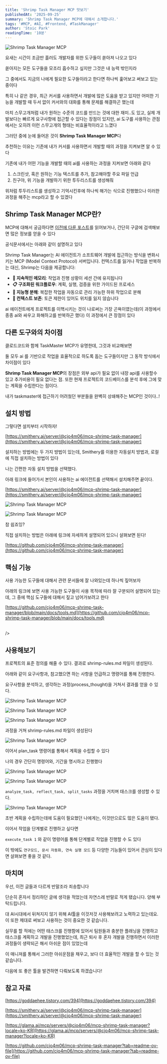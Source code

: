 ```yaml
---
title: 'Shrimp Task Manager MCP 맛보기'
publishedAt: '2025-09-25'
summary: 'Shrimp Task Manager MCP에 대해서 소개합니다.'
tags: '#MCP, #AI, #Frontend, #TaskManager'
author: 'Stoic Park'
readingTime: '10분'
---
```


<div className="flex flex-col items-center justify-center">
 <Image
  src="/images/2025-09-30-20-05-56.png"
  alt="Shrimp Task Manager MCP"
  width={600}
  height={200}
 />
</div>

요새는 시간이 조금만 흘러도 개발자를 위한 도구들이 쏟아져 나오고 있다

쏟아지는 모든 도구들을 모조리 흡수하고 싶지만 그것은 내 능력 밖인지라

그 중에서도 지금의 나에게 필요한 도구들이라고 한다면 하나씩 훑어보고 써보고 있는 중이다

특히 나 같은 경우, 최근 커서를 사용하면서 개발에 많은 도움을 받고 있지만 어떠한 기능을 개발할 때 두서 없이 커서와의 대화를 통해 문제를 해결하곤 했는데

마치 스무고개처럼 내가 원하는 수준의 코드를 만드는 것에 대한 재미..도 있고, 실제 개발보다는 빠르게 요구사항에 접근할 수 있다는 장점이 있지만, ai 도구를 사용하는 관점에서는 오히려 이런 스무고개의 형태는 비효율적이라고 느꼈다

그러던 중에 눈에 들어온 것이 **Shrimp Task Manager MCP**다

추천하는 이유는 기존에 내가 커서를 사용하면서 개발할 때의 과정을 지켜보면 알 수 있다

기존에 내가 어떤 기능을 개발할 때의 ai를 사용하는 과정을 지켜보면 아래와 같다

1. 스크린샷, 혹은 원하는 기능 텍스트를 추가, 참고해야할 주요 파일 언급
2. 친구야, 위 기능을 개발하기 위한 투두리스트를 생성해줘

위처럼 투두리스트를 생성하고 기억시킨후에 하나씩 해가는 식으로 진행했으나 이러한 과정을 해주는 mcp라고 할 수 있겠다

## Shrimp Task Manager MCP란?

MCP에 대해서 궁금하다면 [이전에 다룬 포스트](/post/mcpforfrontend)를 읽어보거나, 간단히 구글에 검색해보면 많은 정보를 얻을 수 있다

공식문서에서는 아래와 같이 설명하고 있다

<Note>

Shrimp Task Manager는 AI 에이전트가 소프트웨어 개발에 접근하는 방식을 변화시키는 MCP (Model Context Protocol) 서버입니다. 컨텍스트를 잃거나 작업을 반복하는 대신, Shrimp는 다음을 제공합니다:

- **🧠 지속적인 메모리**: 작업과 진행 상황이 세션 간에 유지됩니다
- **📋 구조화된 워크플로우**: 계획, 실행, 검증을 위한 가이드된 프로세스
- **🔄 지능형 분해**: 복잡한 작업을 자동으로 관리 가능한 하위 작업으로 분해
- **🎯 컨텍스트 보존**: 토큰 제한이 있어도 위치를 잃지 않습니다

</Note>

ai 에이전트에게 프로젝트를 이핵시키는 것이 나로써는 가장 곤욕이였는데(이 과정에서 종종 ai와 싸우고 화해하고를 반복하곤 했다) 이 과정에서 큰 장점이 있다

## 다른 도구와의 차이점

클로드코드와 함께 TaskMaster MCP가 유명한데, 그것과 비교해보면

둘 모두 ai 를 기반으로 작업을 효율적으로 하도록 돕는 도구들이지만 그 동작 방식에서 차이점이 있다

<div className="flex justify-center">
 <Table
  data={{
   headers: ['비교 항목', 'Shrimp Task Manager', 'Task Master MCP'],
   rows: [
    [
     'API 의존성',
     '내장 AI 활용 (추가 API 불필요)',
     '외부 API 필요 (Claude API 등)',
    ],
    [
     '작업 계획 방식',
     '코드베이스 분석 후 맞춤형 계획',
     'PRD 기반 일괄 태스크 생성',
    ],
    ['설정 복잡도', '간단 (MCP 설정만)', '복잡 (API 키 등 추가 설정)'],
   ],
  }}
  className="w-3/4 border-collapse border border-gray-300 text-left text-sm"
 />
</div>

**Shrimp Task Manager MCP**의 장점은 외부 api가 필요 없이 내장 api를 사용할수 있고 추가비용이 필요 없다는 점. 또한 현재 프로젝트의 코드베이스를 분석 후에 그에 맞는 계획을 수립한다는 점이다.

내가 taskmaster에 접근하기 어려웠던 부분들을 완벽히 상쇄해주는 MCP인 것이다..!

## 설치 방법

그렇다면 설치부터 시작하자!

[https://smithery.ai/server/@cjo4m06/mcp-shrimp-task-manager](https://smithery.ai/server/@cjo4m06/mcp-shrimp-task-manager)

설치하는 방법에는 두 가지 방법이 있는데, Smithery를 이용한 자동설치 방법과, 로컬에 직접 설치하는 방법이 있다

나는 간편한 자동 설치 방법을 선택했다.

아래 링크에 들어가서 본인이 사용하는 ai 에이전트를 선택해서 설치해주면 끝이다.

[https://smithery.ai/server/@cjo4m06/mcp-shrimp-task-manager](https://smithery.ai/server/@cjo4m06/mcp-shrimp-task-manager)

<div className="flex flex-col items-center justify-center">
<div className="flex flex-row items-center justify-center p-4 gap-4">
<Image
 src="/images/2025-09-25-18-03-27.png"
 alt="Shrimp Task Manager MCP"
 width={300}
 height={200}
/>

<Image
 src="/images/2025-09-25-18-03-43.png"
 alt="Shrimp Task Manager MCP"
 width={300}
 height={200}
/>
</div>

<span className="text-center">참 쉽죠잉?</span>
</div>

직접 설치하는 방법은 아래에 링크에 자세하게 설명되어 있으니 살펴보면 된다!

[https://github.com/cjo4m06/mcp-shrimp-task-manager](https://github.com/cjo4m06/mcp-shrimp-task-manager)

## 핵심 기능

사용 가능한 도구들에 대해서 관련 문서들에 잘 나와있는데 하나씩 짚어보자

아래의 링크에 보면 사용 가능한 도구들이 사용 목적에 따라 잘 구분되어 설명되어 있는데, 그 중에 핵심 도구들에 대해서 짚고 넘어가보려고 한다

[https://github.com/cjo4m06/mcp-shrimp-task-manager/blob/main/docs/tools.md](https://github.com/cjo4m06/mcp-shrimp-task-manager/blob/main/docs/tools.md)

<Table 
    data={{
        headers: ['카테고리', '도구 이름', '설명', '사용 예시'],
        rows: [
            ['Planning Tools', 'plan_task', '전략적 작업 계획 수립', "plan task: implement authentication"],
            ['', 'analyze_task', '요구사항 분석', "analyize task complexity"],
            ['', 'split_tasks', '작업 세분화', "split task 1 into substasks"],
            ['Execution Tools', 'execute_task', '작업 실행', "execute task 1"],
            ['', 'update_task', '작업 수정', "update task 1 with new requirements" ],
            ['', 'complete_task', '작업 완료 표시', "complete task 1"],
            ['Verification Tools', 'verify_task', '결과 검증', "verify task 2"],
            ['', 'reflect_task', '품질 검토', "replect on task 2"],
            ['', 'query_task', '상태 확인', "query task with pending status"],
            ['Memory Tools', 'get_task_detail', '작업 이력 조회', "get task detail"],
            ['', 'clear_all_tasks', '백업과 함께 초기화', "clear all tasks with backup"],
            ['Research Tools', 'research_mode', '기술 탐구', "research GraphQL vs REST"],
            ['', 'init_project_rules', '프로젝트 표준 정의', "init project rules"],
        ],
    }}

/>

## 사용해보기

프로젝트의 표준 정의를 해줄 수 있다. 결과로 shrimp-rules.md 파일이 생성된다.

아래와 같이 요구사항과, 참고했으면 하는 사항을 언급하고 명령어를 통해 진행한다.

요구사항을 분석하고, 생각하는 과정(process_thought)을 거쳐서 결과를 얻을 수 있다.

<div className="flex flex-col items-center justify-center gap-4">
<Image
 src="/images/2025-09-30-00-00-21.png"
 alt="Shrimp Task Manager MCP"
 width={600}
 height={200}
/>

<Image
 src="/images/2025-09-30-00-23-26.png"
 alt="Shrimp Task Manager MCP"
 width={600}
 height={200}
/>

<Image
 src="/images/2025-09-30-00-25-39.png"
 alt="Shrimp Task Manager MCP"
 width={600}
 height={200}
/>

</div>

과정을 거쳐 shrimp-rules.md 파일이 생성된다

<div className="flex flex-col items-center justify-center">
 <Image
  src="/images/2025-09-30-00-31-16.png"
  alt="Shrimp Task Manager MCP"
  width={600}
  height={200}
 />
</div>

이어서 plan_task 명령어를 통해서 계획을 수립할 수 있다

나의 경우 간단히 명령어와, 기간을 명시하고 진행했다

<div className="flex flex-col items-center justify-center gap-4">
<Image
 src="/images/2025-09-30-19-51-34.png"
 alt="Shrimp Task Manager MCP"
 width={600}
 height={200}
/>

<Image
 src="/images/2025-09-30-19-53-17.png"
 alt="Shrimp Task Manager MCP"
 width={600}
 height={200}
/>  
</div>

`analyze_task, reflect_task, split_tasks` 과정을 거치며 태스크를 생성할 수 있다.

<div className="flex flex-col items-center justify-center">
 <Image
  src="/images/2025-09-30-19-56-17.png"
  alt="Shrimp Task Manager MCP"
  width={600}
  height={200}
 />
</div>

초반 계획을 수립하는데에 도움이 필요했던 나에게는, 이것만으로도 많은 도움이 됐다.

이어서 작업을 단계별로 진행하고 싶다면

`execute_task 1` 와 같이 명령어를 통해 단계별로 작업을 진행할 수 도 있다

이 밖에도 `연구모드, 문서 자동화, 연속 실행 모드` 등 다양한 기능들이 있어서 관심이 있다면 살펴보면 좋을 것 같다.

## 마치며

우선, 이전 글들과 다르게 반말조라 죄송합니다

단순히 혼자서 정리하던 글에 생각을 적었는데 자연스레 반말로 적게 됐습니다. 양해 부탁드립니다.

대 AI시대에서 뒤쳐지지 않기 위해 AI툴을 이것저것 사용해보려고 노력하고 있는데요. 이 또한 제대로 써보고 사용하는 것이 중요한 것 같습니다.

실무를 할 적에는 어떤 태스크를 진행함에 있어서 팀원들과 충분한 플래닝을 진행하고 태스크를 계획하고 개발을 진행했었는데, 최근 퇴사 후 혼자 개발을 진행하면서 이러한 과정들이 생략되곤 해서 아쉬운 점이 있었는데

이 매니져를 통해서 그러한 아쉬운점을 채우고, 보다 더 효율적인 개발을 할 수 있는 것 같습니다.

다음에 또 좋은 툴을 발견하면 다뤄보도록 하겠습니다!

## 참고 자료

[https://goddaehee.tistory.com/394](https://goddaehee.tistory.com/394)

[https://smithery.ai/server/@cjo4m06/mcp-shrimp-task-manager](https://smithery.ai/server/@cjo4m06/mcp-shrimp-task-manager)

[https://glama.ai/mcp/servers/@cjo4m06/mcp-shrimp-task-manager?locale=ko-KR](https://glama.ai/mcp/servers/@cjo4m06/mcp-shrimp-task-manager?locale=ko-KR)

[https://github.com/cjo4m06/mcp-shrimp-task-manager?tab=readme-ov-file](https://github.com/cjo4m06/mcp-shrimp-task-manager?tab=readme-ov-file)
